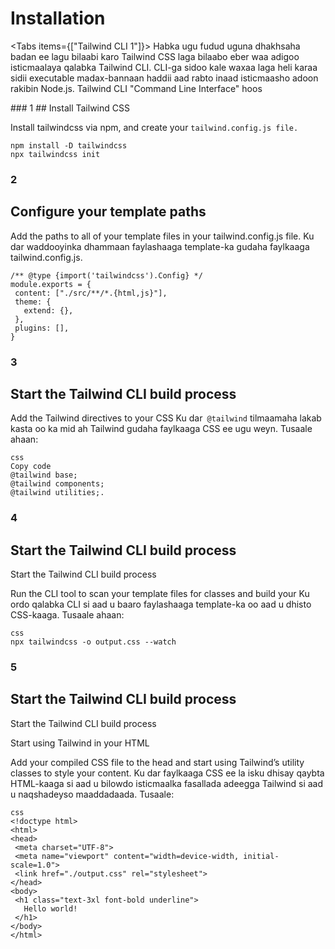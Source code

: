 

 # Installation

<Tabs items={["Tailwind CLI 1"]}>
  <Tab>Habka ugu fudud uguna dhakhsaha badan ee lagu bilaabi karo Tailwind CSS laga bilaabo eber waa adigoo isticmaalaya qalabka Tailwind CLI. CLI-ga sidoo
   kale waxaa laga heli karaa sidii executable madax-bannaan haddii aad rabto inaad isticmaasho adoon rakibin Node.js. Tailwind CLI "Command Line Interface" hoos </Tab>

</Tabs>








 
<Steps>
### 1
## Install Tailwind CSS
 

 Install tailwindcss via npm, and create your `tailwind.config.js file.`

 ```hash copy filename=">Terminal "
 npm install -D tailwindcss
npx tailwindcss init
 ```
 
###  2
 ## Configure your template paths
Add the paths to all of your template files in your tailwind.config.js file.
Ku dar waddooyinka dhammaan faylashaaga template-ka gudaha faylkaaga tailwind.config.js.

 ```hash copy filename=">tailwind.config.js "
 /** @type {import('tailwindcss').Config} */
module.exports = {
  content: ["./src/**/*.{html,js}"],
  theme: {
    extend: {},
  },
  plugins: [],
}
 ```



 ###  3
 ##  Start the Tailwind CLI build process
Add the Tailwind directives to your CSS
Ku dar` @tailwind` tilmaamaha lakab kasta oo ka mid ah Tailwind gudaha faylkaaga CSS ee ugu weyn. Tusaale ahaan:



 ```hash copy filename=">src/input.css"
css
Copy code
@tailwind base;
@tailwind components;
@tailwind utilities;.
 ```

 
 ###  4
 ##  Start the Tailwind CLI build process

Start the Tailwind CLI build process


Run the CLI tool to scan your template files for classes and build your
Ku ordo qalabka CLI si aad u baaro faylashaaga template-ka oo aad u dhisto CSS-kaaga. Tusaale ahaan:



 ```hash copy filename=">src/input.css"
css
npx tailwindcss -o output.css --watch
 ```


 
 ###  5
 ##  Start the Tailwind CLI build process

Start the Tailwind CLI build process


Start using Tailwind in your HTML

Add your compiled CSS file to the head and start using Tailwind’s utility classes to style your content.
Ku dar faylkaaga CSS ee la isku dhisay qaybta  HTML-kaaga si aad u bilowdo isticmaalka fasallada adeegga Tailwind si aad u naqshadeyso maaddadaada. Tusaale:



 ```hash copy filename=">src/index.tsx"
css
<!doctype html>
<html>
<head>
  <meta charset="UTF-8">
  <meta name="viewport" content="width=device-width, initial-scale=1.0">
  <link href="./output.css" rel="stylesheet">
</head>
<body>
  <h1 class="text-3xl font-bold underline">
    Hello world!
  </h1>
</body>
</html>
 ```






</Steps>


